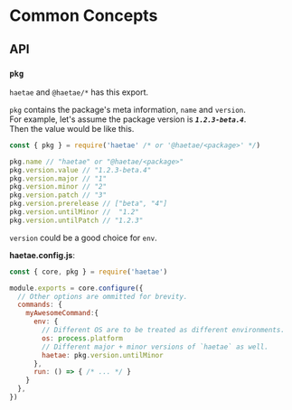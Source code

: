 # Common Concepts

## API

### `pkg`

`haetae` and `@haetae/*` has this export.

`pkg` contains the package's meta information, `name` and `version`.<br/>
For example, let's assume the package version is ***`1.2.3-beta.4`***.<br/>
Then the value would be like this.

```ts
const { pkg } = require('haetae' /* or '@haetae/<package>' */)

pkg.name // "haetae" or "@haetae/<package>"
pkg.version.value // "1.2.3-beta.4"
pkg.version.major // "1"
pkg.version.minor // "2"
pkg.version.patch // "3"
pkg.version.prerelease // ["beta", "4"]
pkg.version.untilMinor //  "1.2"
pkg.version.untilPatch // "1.2.3"
```

`version` could be a good choice for `env`.

**haetae.config.js**:

```js
const { core, pkg } = require('haetae')

module.exports = core.configure({
  // Other options are ommitted for brevity.
  commands: {
    myAwesomeCommand:{
      env: {
        // Different OS are to be treated as different environments.
        os: process.platform
        // Different major + minor versions of `haetae` as well.
        haetae: pkg.version.untilMinor
      },
      run: () => { /* ... */ }
    }
  },
})
```
